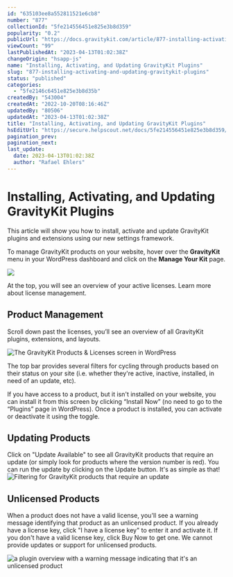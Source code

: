 ```yaml
---
id: "635103ee8a552811521e6cb8"
number: "877"
collectionId: "5fe214556451e825e3b8d359"
popularity: "0.2"
publicUrl: "https://docs.gravitykit.com/article/877-installing-activating-and-updating-gravitykit-plugins"
viewCount: "99"
lastPublishedAt: "2023-04-13T01:02:38Z"
changeOrigin: "hsapp-js"
name: "Installing, Activating, and Updating GravityKit Plugins"
slug: "877-installing-activating-and-updating-gravitykit-plugins"
status: "published"
categories: 
  - "5fe2146c6451e825e3b8d35b"
createdBy: "543004"
createdAt: "2022-10-20T08:16:46Z"
updatedBy: "80506"
updatedAt: "2023-04-13T01:02:38Z"
title: "Installing, Activating, and Updating GravityKit Plugins"
hsEditUrl: "https://secure.helpscout.net/docs/5fe214556451e825e3b8d359/article/635103ee8a552811521e6cb8"
pagination_prev: 
pagination_next: 
last_update:
  date: 2023-04-13T01:02:38Z
  author: "Rafael Ehlers"
---
```


# Installing, Activating, and Updating GravityKit Plugins

This article will show you how to install, activate and update GravityKit plugins and extensions using our new settings framework.

To manage GravityKit products on your website, hover over the **GravityKit** menu in your WordPress dashboard and click on the **Manage Your Kit** page.

![](https://s3.amazonaws.com/helpscout.net/docs/assets/54c58489e4b051242988532c/images/6437540cad20e8714a50d60f/file-icnWEzCxxn.png)

At the top, you will see an overview of your active licenses. Learn more about license management.

## Product Management

Scroll down past the licenses, you’ll see an overview of all GravityKit plugins, extensions, and layouts.

![The GravityKit Products & Licenses screen in WordPress](https://s3.amazonaws.com/helpscout.net/docs/assets/54c58489e4b051242988532c/images/63510697927a2c1634dfc18a/file-eepvnT1pIJ.png)

The top bar provides several filters for cycling through products based on their status on your site (i.e. whether they're active, inactive, installed, in need of an update, etc).

If you have access to a product, but it isn't installed on your website, you can install it from this screen by clicking “Install Now” (no need to go to the “Plugins” page in WordPress). Once a product is installed, you can activate or deactivate it using the toggle.

## Updating Products

Click on "Update Available" to see all GravityKit products that require an update (or simply look for products where the version number is red). You can run the update by clicking on the Update button. It's as simple as that!   
![Filtering for GravityKit products that require an update](https://s3.amazonaws.com/helpscout.net/docs/assets/54c58489e4b051242988532c/images/635107b1927a2c1634dfc18e/file-wdQdhEBp1S.png)

## Unlicensed Products

When a product does not have a valid license, you'll see a warning message identifying that product as an unlicensed product. If you already have a license key, click "I have a license key" to enter it and activate it. If you don't have a valid license key, click Buy Now to get one. We cannot provide updates or support for unlicensed products.

![a plugin overview with a warning message indicating that it's an unlicensed product](https://s3.amazonaws.com/helpscout.net/docs/assets/54c58489e4b051242988532c/images/635109029471985a5ac53e63/file-UEr89AMz9K.png)